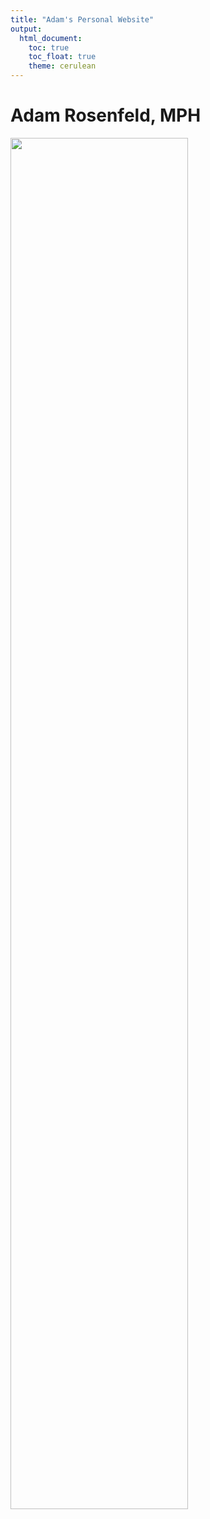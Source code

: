 ```yaml
---
title: "Adam's Personal Website"
output: 
  html_document:
    toc: true
    toc_float: true
    theme: cerulean
---
```


# Adam Rosenfeld, MPH

<img src="/Users/adamrosenfeld/Desktop/GRAD SCHOOL/Semester 3/Data Science/images" style="width:75%">
